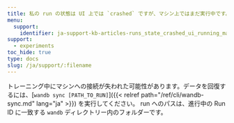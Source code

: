 ```yaml
---
title: 私の run の状態は UI 上では `crashed` ですが、マシン上ではまだ実行中です。データを取り戻すにはどうすればいいですか？
menu:
  support:
    identifier: ja-support-kb-articles-runs_state_crashed_ui_running_machine_get_data
support:
  - experiments
toc_hide: true
type: docs
slug: /ja/support/:filename
---
```

トレーニング中にマシンへの接続が失われた可能性があります。データを回復するには、[`wandb sync [PATH_TO_RUN]`]({{< relref path="/ref/cli/wandb-sync.md" lang="ja" >}}) を実行してください。 run へのパスは、進行中の Run ID に一致する `wandb` ディレクトリー内のフォルダーです。
